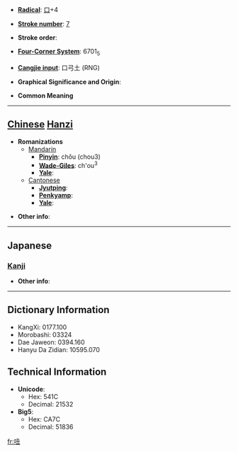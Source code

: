 * '''[[Wiktionary:Chinese radical index| Radical]]''': [[Wiktionary:Chinese radical index 口|口]]+4

* '''[[Wiktionary:Chinese total strokes index|Stroke number]]''': [[Wiktionary:Chinese total strokes index 7|7]]

* '''Stroke order''': 

* '''[[Wiktionary:Chinese four corner index|Four-Corner System]]''': 6701<sub>5</sub>

* '''[[Wiktionary:Chinese Cangjie index|Cangjie input]]''': 口弓土 (RNG)

* '''Graphical Significance and Origin''': 

* '''Common Meaning'''

----

== [[Chinese]] [[Hanzi]] ==

* '''Romanizations'''
** [[Mandarin]]
*** '''[[Pinyin]]''': chǒu (chou3)
*** '''[[Wade-Giles]]''': ch'ou<sup>3</sup>
*** '''[[Yale]]''': 
**[[Cantonese]]
***'''[[Jyutping]]''':
***'''[[Penkyamp]]''': 
***'''[[Yale]]''': 

* '''Other info''': 

----

==Japanese==
===[[Kanji]]===
{{kanji|on readings=[[ちゅう]] (chū)|kun readings=[[こえ]] (koe)}}

* '''Other info''':  

----

== Dictionary Information ==

* KangXi: 0177.100
* Morobashi: 03324
* Dae Jaweon: 0394.160
* Hanyu Da Zidian: 10595.070

== Technical Information ==

* '''Unicode''':
** Hex: 541C
** Decimal: 21532
* '''Big5''':
** Hex: CA7C
** Decimal: 51836

[[fr:吜]]